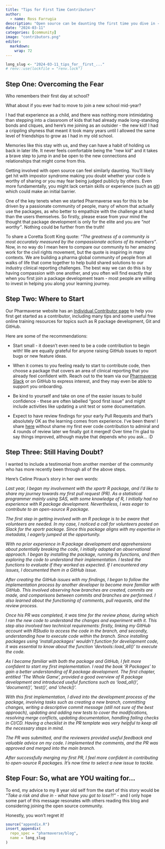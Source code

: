 ```yaml
---
title: "Tips for First Time Contributors"
author:
  - name: Ross Farrugia
description: "Open source can be daunting the first time you dive in - this blog will help you get started!"
date: "2024-03-11"
categories: [community]
image: "contributors.png"
editor: 
  markdown: 
    wrap: 72
---
```


<!--------------- typical setup ----------------->

```r
long_slug <- "2024-03-11_tips_for__first_..."
# renv::use(lockfile = "renv.lock")
```

<!--------------- post begins here ----------------->

## Step One: Overcoming the Fear

Who remembers their first day at school?

What about if you ever had to move to join a new school mid-year?

I had that experience as a child, and there was nothing more
intimidating than stepping into a classroom of kids that had already
made long-standing bonds and cliques, and here's me joining as an
outsider - the new kid! I had a crippling shyness that meant it took
many years until I allowed the same level of friendships to grow as I
had in my old school.

Memories like this stay with us, and they can have a habit of holding us
back in later life. It never feels comfortable being the "new kid" and
it takes a brave step to jump in and be open to the new connections and
relationships that might come from this.

Getting involved with open source can feel similarly daunting. You'll
likely get hit with impostor syndrome making you doubt whether your code
is worthy of sharing or you may fear being judged publicly by others.
Even more fundamentally, you might lack certain skills or experience
(such as [git](https://git-scm.com/book/en/v2/Getting-Started-What-is-Git%3F)) which could make an initial barrier.

One of the key tenets when we started Pharmaverse was for this to be
driven by a passionate community of people, many of whom that actually
use the packages, as who better to empathize with the challenge at hand
than the users themselves. So firstly, please erase from your mind the
thought that package development is only for the elite and you are *"not
worthy"*. Nothing could be further from the truth!

To share a Coretta Scott King quote: *"The greatness of a community is
most accurately measured by the compassionate actions of its members"*.
Now, in no way do I mean here to compare our community to her amazing
work for the civil rights movement, but the quote is inspiring in many
contexts. We are building a pharma global community of people from all
walks of life that come together to help build shared solutions to our
industry clinical reporting challenges. The best way we can do this is
by having compassion with one another, and you often will find exactly
that when you first join a package development team - most people are
willing to invest in helping you along your learning journey.

## Step Two: Where to Start

Our Pharmaverse website has an [Individual Contributor
page](https://pharmaverse.org/contribute/ic/) to help you first get
started as a contributor, including many tips and some useful free
online training resources for topics such as R package development, Git
and GitHub.

Here are some of the recommendations:

-   Start small - it doesn't even need to be a code contribution to
    begin with! We are equally grateful for anyone raising GitHub issues
    to report bugs or new feature ideas.

-   When it comes to you feeling ready to start to contribute code, then
    choose a package that covers an area of clinical reporting that you
    already feel confident with. Reach out to the team via our
    [Pharmaverse
    Slack](https://join.slack.com/t/pharmaverse/shared_invite/zt-yv5atkr4-Np2ytJ6W_QKz_4Olo7Jo9A)
    or on GitHub to express interest, and they may even be able to
    support you onboarding.

-   Be kind to yourself and take on one of the easier issues to build
    confidence - these are often labelled "good first issue" and might
    include activities like updating a unit test or some documentation.

-   Expect to have review findings for your early Pull Requests and
    that's absolutely OK as the learning comes from experience. I've
    been there! I share
    [here](https://github.com/pharmaverse/admiral/pull/760) without
    shame my first ever code contribution to admiral and 4 rounds of
    review later we finally got it merged! Over time I'm glad to say
    things improved, although maybe that depends who you ask... :D

## Step Three: Still Having Doubt?

I wanted to include a testimonial from another member of the community
who has more recently been through all of the above steps.

Here's Celine Piraux's story in her own words:

*Last year, I began my involvement with the xportr R package, and I'd
like to share my journey towards my first pull request (PR). As a
statistical programmer mainly using SAS, with some knowledge of R, I
initially had no experience with R package development. Nevertheless, I
was eager to contribute to an open-source R package.*

*The first step in getting involved with an R package is to be aware
that volunteers are needed. In my case, I noticed a call for volunteers
posted on Slack for the xportr package. Since this package aligns with
my expertise in metadata, I eagerly jumped at the opportunity.*

*With no prior experience in R package development and apprehensions
about potentially breaking the code, I initially adopted an
observational approach. I began by installing the package, running its
functions, and then exploring the code to understand their
implementation. I tested the functions to evaluate if they worked as
expected. If I encountered any issues, I documented them in a GitHub
issue.*

*After creating the GitHub issues with my findings, I began to follow
the implementation process by another developer to become more familiar
with GitHub. This involved observing how branches are created, commits
are made, and comparisons between commits and branches are performed. I
also learned about the functioning of comments, pull requests, and the
review process.*

*Once his PR was completed, it was time for the review phase, during
which I ran the new code to understand the changes and experiment with
it. This step also involved two technical requirements: firstly, linking
my GitHub account with RStudio to access the code in the branch, and
secondly, understanding how to execute code within the branch. Since
installing packages using 'install.packages' wouldn't function for
development code, it was essential to know about the function
'devtools::load_all()' to execute the code.*

*As I became familiar with both the package and GitHub, I felt more
confident to start my first implementation. I read the book 'R Packages'
to gain a better understanding of R package development. The first
chapter, entitled 'The Whole Game', provided a good overview of R
package development and introduced useful functions such as
'load_all()', 'document()', 'test()', and 'check()'.*

*With this first implementation, I dived into the development process of
the package, involving tasks such as creating a new branch, committing
changes, writing a descriptive commit message (still not sure of the
best approach), updating and adding new tests to cover the
modifications, resolving merge conflicts, updating documentation,
handling failing checks in CI/CD. Having a checklist in the PR template
was very helpful to keep all the necessary steps in mind.*

*The PR was submitted, and the reviewers provided useful feedback and
valuable advice on my code. I implemented the comments, and the PR was
approved and merged into the main branch.*

*After successfully merging my first PR, I feel more confident in
contributing to open-source R packages. It's now time to select a new
issue to tackle.*

## Step Four: So, what are YOU waiting for...

To end, my advice to my 8 year old self from the start of this story
would be *"Take a risk and dive in - what have you got to lose?!"* - and
I only hope some part of this message resonates with others reading this
blog and considering joining the open source community.

Honestly, you won't regret it!

<!--------------- appendices go here ----------------->

```r
source("appendix.R")
insert_appendix(
  repo_spec = "pharmaverse/blog",
  name = long_slug
)
```

